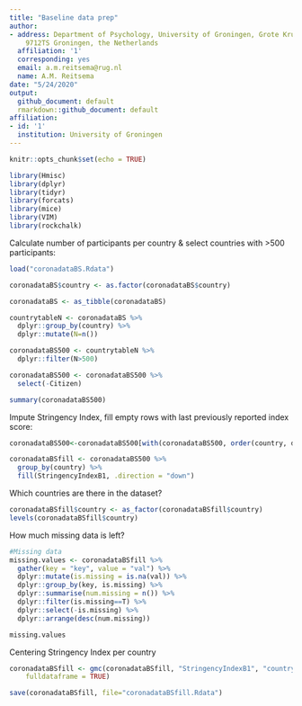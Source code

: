 ```yaml
---
title: "Baseline data prep"
author:
- address: Department of Psychology, University of Groningen, Grote Kruisstraat 2/1,
    9712TS Groningen, the Netherlands
  affiliation: '1'
  corresponding: yes
  email: a.m.reitsema@rug.nl
  name: A.M. Reitsema
date: "5/24/2020"
output:
  github_document: default
  rmarkdown::github_document: default
affiliation:
- id: '1'
  institution: University of Groningen
---
```


```r
knitr::opts_chunk$set(echo = TRUE)
```

```r
library(Hmisc)
library(dplyr)
library(tidyr)
library(forcats)
library(mice)
library(VIM)
library(rockchalk)
```

Calculate number of participants per country & select countries with >500 participants:
```r
load("coronadataBS.Rdata")

coronadataBS$country <- as.factor(coronadataBS$country)

coronadataBS <- as_tibble(coronadataBS)

countrytableN <- coronadataBS %>%
  dplyr::group_by(country) %>%
  dplyr::mutate(N=n())

coronadataBS500 <- countrytableN %>%
  dplyr::filter(N>500)

coronadataBS500 <- coronadataBS500 %>%
  select(-Citizen)

summary(coronadataBS500)
```

Impute Stringency Index, fill empty rows with last previously reported index score:
```r
coronadataBS500<-coronadataBS500[with(coronadataBS500, order(country, dateB)),]

coronadataBSfill <- coronadataBS500 %>%
  group_by(country) %>%
  fill(StringencyIndexB1, .direction = "down")
```

Which countries are there in the dataset?
```r
coronadataBSfill$country <- as_factor(coronadataBSfill$country)
levels(coronadataBSfill$country)
```

How much missing data is left?
```r
#Missing data
missing.values <- coronadataBSfill %>%
  gather(key = "key", value = "val") %>%
  dplyr::mutate(is.missing = is.na(val)) %>%
  dplyr::group_by(key, is.missing) %>%
  dplyr::summarise(num.missing = n()) %>%
  dplyr::filter(is.missing==T) %>%
  dplyr::select(-is.missing) %>%
  dplyr::arrange(desc(num.missing))

missing.values
```

Centering Stringency Index per country
```r
coronadataBSfill <- gmc(coronadataBSfill, "StringencyIndexB1", "country", FUN = mean, suffix = c("_mn", "_dev"),
    fulldataframe = TRUE)

save(coronadataBSfill, file="coronadataBSfill.Rdata")
```

